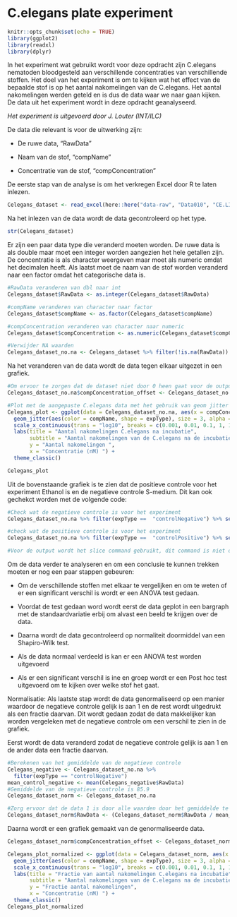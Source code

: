 # C.elegans plate experiment

```r
knitr::opts_chunk$set(echo = TRUE)
library(ggplot2)
library(readxl)
library(dplyr)
```

In het experiment wat gebruikt wordt voor deze opdracht zijn C.elegans nematoden bloodgesteld aan verschillende concentraties van verschillende stoffen. Het doel van het experiment is om te kijken wat het effect van de bepaalde stof is op het aantal nakomelingen van de C.elegans. Het aantal nakomelingen werden geteld en is dus de data waar we naar gaan kijken. De data uit het experiment wordt in deze opdracht geanalyseerd.

*Het experiment is uitgevoerd door J. Louter (INT/ILC)*

De data die relevant is voor de uitwerking zijn:

-   De ruwe data, "RawData"

-   Naam van de stof, "compName"

-   Concentratie van de stof, "compConcentration"

De eerste stap van de analyse is om het verkregen Excel door R te laten inlezen.

```r
Celegans_dataset <- read_excel(here::here("data-raw", "Data010", "CE.LIQ.FLOW.062_Tidydata.xlsx"), sheet = 1)
```

Na het inlezen van de data wordt de data gecontroleerd op het type.

```r
str(Celegans_dataset)
```

Er zijn een paar data type die veranderd moeten worden. De ruwe data is als double maar moet een integer worden aangezien het hele getallen zijn. De concentratie is als character weergeven maar moet als numeric omdat het decimalen heeft. Als laatst moet de naam van de stof worden veranderd naar een factor omdat het categorische data is.

```r
#RawData veranderen van dbl naar int 
Celegans_dataset$RawData <- as.integer(Celegans_dataset$RawData)

#compName veranderen van character naar factor 
Celegans_dataset$compName <- as.factor(Celegans_dataset$compName)

#compConcentration veranderen van character naar numeric 
Celegans_dataset$compConcentration <- as.numeric(Celegans_dataset$compConcentration)

#Verwijder NA waarden
Celegans_dataset_no.na <- Celegans_dataset %>% filter(!is.na(RawData))
```

Na het veranderen van de data wordt de data tegen elkaar uitgezet in een grafiek.

```r

#Om ervoor te zorgen dat de dataset niet door 0 heen gaat voor de output van de grafiek 
Celegans_dataset_no.na$compConcentration_offset <- Celegans_dataset_no.na$compConcentration + 0.001

#Plot met de aangepaste C.elegans data met het gebruik van geom jitter 
Celegans_plot <- ggplot(data = Celegans_dataset_no.na, aes(x = compConcentration_offset, y = RawData)) +
  geom_jitter(aes(color = compName, shape = expType), size = 3, alpha = 0.8, width = 0.1, height = 0) +
  scale_x_continuous(trans = "log10", breaks = c(0.001, 0.01, 0.1, 1, 10)) +
  labs(title = "Aantal nakomelingen C.elegans na incubatie",
       subtitle = "Aantal nakomelingen van de C.elegans na de incubatie met verschillende stoffen",
       y = "Aantal nakomelingen ",
       x = "Concentratie (nM) ") +
  theme_classic()

Celegans_plot
```

Uit de bovenstaande grafiek is te zien dat de positieve controle voor het experiment Ethanol is en de negatieve controle S-medium. Dit kan ook gechekct worden met de volgende code:

```r
#Check wat de negatieve controle is voor het experiment 
Celegans_dataset_no.na %>% filter(expType ==  "controlNegative") %>% select(compName) %>% slice(1)

#check wat de positieve controle is voor het experiment 
Celegans_dataset_no.na %>% filter(expType ==  "controlPositive") %>% select(compName) %>% slice(1)

#Voor de output wordt het slice command gebruikt, dit command is niet optioneel. 
```

Om de data verder te analyseren en om een conclusie te kunnen trekken moeten er nog een paar stappen gebeuren:

-   Om de verschillende stoffen met elkaar te vergelijken en om te weten of er een significant verschil is wordt er een ANOVA test gedaan.

-   Voordat de test gedaan word wordt eerst de data geplot in een bargraph met de standaardvariatie erbij om alvast een beeld te krijgen over de data.

-   Daarna wordt de data gecontroleerd op normaliteit doormiddel van een Shapiro-Wilk test.

-   Als de data normaal verdeeld is kan er een ANOVA test worden uitgevoerd

-   Als er een significant verschil is ine en groep wordt er een Post hoc test uitgevoerd om te kijken over welke stof het gaat.

Normalisatie: Als laatste stap wordt de data genormaliseerd op een manier waardoor de negatieve controle gelijk is aan 1 en de rest wordt uitgedrukt als een fractie daarvan. Dit wordt gedaan zodat de data makkelijker kan worden vergeleken met de negatieve controle om een verschil te zien in de grafiek. 

Eerst wordt de data veranderd zodat de negatieve controle gelijk is aan 1 en de ander data een fractie daarvan. 
```r
#Berekenen van het gemiddelde van de negatieve controle 
Celegans_negative <- Celegans_dataset_no.na %>%
  filter(expType == "controlNegative")
mean_control_negative <- mean(Celegans_negative$RawData)
#Gemiddelde van de negatieve controle is 85.9
Celegans_dataset_norm <- Celegans_dataset_no.na

#Zorg ervoor dat de data 1 is door alle waarden door het gemiddelde te delen 
Celegans_dataset_norm$RawData <- (Celegans_dataset_norm$RawData / mean_control_negative)
```

Daarna wordt er een grafiek gemaakt van de genormaliseerde data. 

```r
Celegans_dataset_norm$compConcentration_offset <- Celegans_dataset_norm$compConcentration + 0.001

Celegans_plot_normalized <- ggplot(data = Celegans_dataset_norm, aes(x = compConcentration_offset, y = RawData)) +
  geom_jitter(aes(color = compName, shape = expType), size = 3, alpha = 0.8, width = 0.1, height = 0) +
  scale_x_continuous(trans = "log10", breaks = c(0.001, 0.01, 0.1, 1, 10)) +
  labs(title = "Fractie van aantal nakomelingen C.elegans na incubatie",
       subtitle = "Aantal nakomelingen van de C.elegans na de incubatie met verschillende stoffen",
       y = "Fractie aantal nakomelingen",
       x = "Concentratie (nM) ") +
  theme_classic()
Celegans_plot_normalized
```

